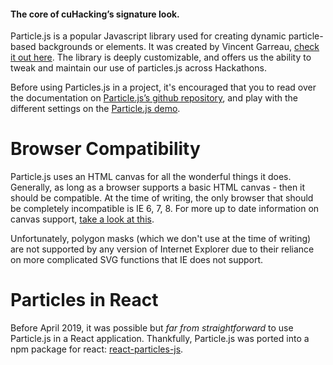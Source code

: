 #### The core of cuHacking’s signature look. 

Particle.js is a popular Javascript library used for creating dynamic particle-based backgrounds or elements. It was created by Vincent Garreau, [check it out here](https://vincentgarreau.com/particles.js/). The library is deeply customizable, and offers us the ability to tweak and maintain our use of particles.js across Hackathons.

Before using Particles.js in a project, it's encouraged that you to read over the documentation on [Particle.js’s github repository](https://github.com/VincentGarreau/particles.js/), and play with the different settings on the [Particle.js demo](https://vincentgarreau.com/particles.js/).

# Browser Compatibility
Particle.js uses an HTML canvas for all the wonderful things it does. Generally, as long as a browser supports a basic HTML canvas - then it should be compatible. At the time of writing, the only browser that should be completely incompatible is IE 6, 7, 8. For more up to date information on canvas support, [take a look at this](https://caniuse.com/#feat=canvas).

Unfortunately, polygon masks (which we don't use at the time of writing) are not supported by any version of Internet Explorer due to their reliance on more complicated SVG functions that IE does not support. 

# Particles in React
Before April 2019, it was possible but *far from straightforward* to use Particle.js in a React application. Thankfully, Particle.js was ported into a npm package for react: [react-particles-js](https://github.com/Wufe/react-particles-js). 